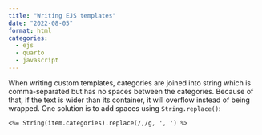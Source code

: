 ```yaml
---
title: "Writing EJS templates"
date: "2022-08-05"
format: html
categories:
  - ejs 
  - quarto
  - javascript
---
```


When writing custom templates, categories are joined into string which is comma-separated but has no spaces between the categories. Because of that, if the text is wider than its container, it will overflow instead of being wrapped. One solution is to add spaces using `String.replace()`: 
```
<%= String(item.categories).replace(/,/g, ', ') %>
```

